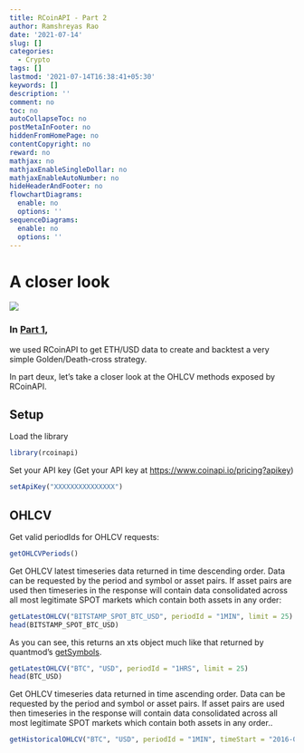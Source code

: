 ```yaml
---
title: RCoinAPI - Part 2
author: Ramshreyas Rao
date: '2021-07-14'
slug: []
categories:
  - Crypto
tags: []
lastmod: '2021-07-14T16:38:41+05:30'
keywords: []
description: ''
comment: no
toc: no
autoCollapseToc: no
postMetaInFooter: no
hiddenFromHomePage: no
contentCopyright: no
reward: no
mathjax: no
mathjaxEnableSingleDollar: no
mathjaxEnableAutoNumber: no
hideHeaderAndFooter: no
flowchartDiagrams:
  enable: no
  options: ''
sequenceDiagrams:
  enable: no
  options: ''
---
```


# A closer look

![](images/Closer_Look_(5711020957).jpg)

### In [Part 1](http://localhost:4321/post/2021-07-05-rcoinapi/), 

we used RCoinAPI to get ETH/USD data to create and backtest a very simple Golden/Death-cross strategy.

In part deux, let's take a closer look at the OHLCV methods exposed by RCoinAPI.

## Setup

Load the library

``` r
library(rcoinapi)
```

Set your API key (Get your API key at
<https://www.coinapi.io/pricing?apikey>)

``` r
setApiKey("XXXXXXXXXXXXXXX")
```

## OHLCV

Get valid periodIds for OHLCV requests:

``` r
getOHLCVPeriods()
```

Get OHLCV latest timeseries data returned in time descending order. Data
can be requested by the period and symbol or asset pairs. If asset pairs
are used then timeseries in the response will contain data consolidated
across all most legitimate SPOT markets which contain both assets in any
order:

``` r
getLatestOHLCV("BITSTAMP_SPOT_BTC_USD", periodId = "1MIN", limit = 25)
head(BITSTAMP_SPOT_BTC_USD)
```
As you can see, this returns an xts object much like that returned by quantmod's [getSymbols](https://www.rdocumentation.org/packages/quantmod/versions/0.4.18/topics/getSymbols).

```r
getLatestOHLCV("BTC", "USD", periodId = "1HRS", limit = 25)
head(BTC_USD)
```


Get OHLCV timeseries data returned in time ascending order. Data can be
requested by the period and symbol or asset pairs. If asset pairs are
used then timeseries in the response will contain data consolidated
across all most legitimate SPOT markets which contain both assets in any
order..

``` r
getHistoricalOHLCV("BTC", "USD", periodId = "1MIN", timeStart = "2016-01-01T00:00:00", limit = 25)
```

